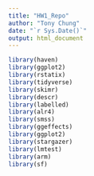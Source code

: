 ```yaml
---
title: "HW1_Repo"
author: "Tony Chung"
date: "`r Sys.Date()`"
output: html_document
---
```


```r
library(haven)
library(ggplot2)
library(rstatix)
library(tidyverse)
library(skimr)
library(descr)
library(labelled)
library(alr4)
library(smss)
library(ggeffects)
library(ggplot2)
library(stargazer)
library(lmtest)
library(arm)
library(sf)
```
